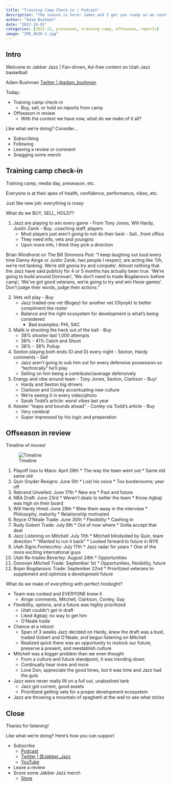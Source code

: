 ```yaml
---
title: "Training Camp Check-in | Podcast"
description: "The season is here! James and I get you ready as we count down the hours to Utah Jazz basketball once more. We dive into roster construction, rotation wrinkles, percolating story lines, and settle on some predictions."
author: "Adam Bushman"
date: "2022-10-01"
categories: [2022-23, preseason, training camp, offseason, reports]
image: "IMG_4636-1.jpg"
---
```


## Intro

Welcome to Jabber Jazz | Fan-driven, Ad-free content on Utah Jazz basketball

Adam Bushman [Twitter | @adam_bushman](https://www.twitter.com/adam_bushman)

Today:

*   Training camp check-in
    -   Buy, sell, or hold on reports from camp
*   Offseason in review
    -   With the context we have now, what do we make of it all?

Like what we're doing? Consider...

*   Subscribing
*   Following
*   Leaving a review or comment
*   Snagging some merch

## Training camp check-in

Training camp, media day, preseason, etc.

Everyone is at their apex of health, confidence, performance, vibes, etc. 

Just like new job: everything is rosey

What do we BUY, SELL, HOLD??

1.    Jazz are playing to win every game
    -   From Tony Jones, Will Hardy, Justin Zanik 
    -   Buy...coaching staff, players
        -   Most players just aren't going to not do their best
    -   Sell...front office
        -   They need info, vets and youngins
        -   Upon more info, I think they pick a direction
        
Brian Windhorst on The Bill Simmons Pod:
"I keep laughing out loud every time Danny Ainge or Justin Zanik, two people I respect, are acting like 'Oh, we're not tanking. We're still gonna try and compete'. Almost nothing that the Jazz have said publicly for 4 or 5 months has actually been true. 'We're going to build around Donovan', 'We don't need to trade Bogdanovic before camp', 'We've got good veterans, we're going to try and win these games'. Don't judge their words, judge their actions."
        
2.    Vets will play
    -   Buy
        -   Jazz traded one vet (Bogey) for another vet (Olynyk) to better compliment the roster
        -   Balance and the right ecosystem for development is what's being considered
            -   Bad examples: PHI, SAC
3.    Malik is shooting the heck out of the ball
    -   Buy
        -   38% shooter last 1,000 attempts
        -   38% - 41% Catch and Shoot
        -   36% - 38% Pullup
4.    Sexton playing both ends (O and D) every night
    -   Sexton, Hardy comments
    -   Sell
        -   Jazz aren't going to sub him out for every defensive possession so "technically" he'll play
        -   Selling on him being a contributor/average defensively
5.    Energy and vibe around team
    -   Tony Jones, Sexton, Clarkson
    -   Buy!
        -   Hardy and Sexton big drivers
        -   Clarkson and Conley accentuating new culture
        -   We're seeing it in every video/photo
        -   Sarah Todd's article: worst vibes last year
6.    Kessler "leaps and bounds ahead"
    -   Conley via Todd's article
    -   Buy
        -   Very cerebral
        -   Super impressed by his logic and preparation

## Offseason in review

Timeline of moves!

![Timeline](timeline_viz.jpg)

1.    Playoff loss to Mavs: April 28th
    *   The way the team went out
    *   Same old same old
2.    Quin Snyder Resigns: June 5th
    *   Lost his voice
    *   Too burdensome; year off
3.    Rebrand Unveiled: June 17th
    *   New era
    *   Past and future
3.    NBA Draft: June 23rd
    *   Weren't deals to better the team
    *   Know Agbaji was high on their board
4.    Will Hardy Hired: June 28th
    *   Blew them away in the interview
    *   Philosophy, maturity
    *   Relationship motivated
5.    Royce O'Neale Trade: June 30th
    *   Flexibility
    *   Cashing in
6.    Rudy Gobert Trade: July 6th
    *   Out of now where
    *   Gotta accept that deal
7.    Jazz Listening on Mitchell: July 11th
    *   Mitchell blindsided by Quin, team direction
    *   "Wanted to run it back"
    *   Looked forward to future in NYK
8.    Utah Signs Fontecchio: July 17th
    *   Jazz radar for years
    *   One of the more exciting international guys
9.    Utah Re-trades Beverley: August 24th
    *   Opportunities
10.   Donovan Mitchell Trade: September 1st
    *   Opportunities, flexibility, future
11.   Bojan Bogdanovic Trade: September 22nd
    *   Prioritized veterans to supplement and optimize a development future

What do we make of everything with perfect hindsight?

-   Team was cooked and EVERYONE knew it
    -   Ainge comments, Mitchell, Clarkson, Conley, Gay
-   Flexibility, options, and a future was highly prioritized
    -   Utah couldn't get in draft
    -   Liked Agbaji; no way to get him
    -   O'Neale trade
-   Chance at a reboot
    -   Span of 3 weeks Jazz decided on Hardy, knew the draft was a bust, traded Gobert and O'Neale, and begun listening on Mitchell
    -   Realized quick there was an opportunity to restock our future, preserve a present, and reestablish culture
-   Mitchell was a bigger problem than we even thought
    -   From a culture and future standpoint, it was trending down
    -   Continually hear more and more
    -   Love Don, appreciate the good times, but it was time and Jazz had the guts
-   Jazz were never really IN on a full out, unabashed tank
    -   Jazz got current, good assets
    -   Prioritized getting vets for a proper development ecosystem
-   Jazz are throwing a mountain of spaghetti at the wall to see what sticks

## Close

Thanks for listening!

Like what we're doing? Here's how you can support

*   Subscribe
    -   [Podcast](https://linktr.ee/jabberjazz)
    -   [Twitter | @Jabber_Jazz](https://twitter.com/Jabber_Jazz)
    -   [YouTube](https://www.youtube.com/jabberjazz)
*   Leave a review
*   Score some Jabber Jazz merch
    -   [Store](https://jabber-jazz.myspreadshop.com/)
